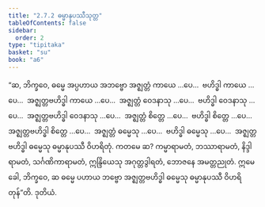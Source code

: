 ```yaml
---
title: "2.7.2 ဓမ္မာနုပဿီသုတ္တ"
tableOfContents: false
sidebar:
  order: 2
type: "tipitaka"
basket: "su"
book: "a6"
---
```



<DynamicBreadcrumb />

<Division number="118" book="a6" e="ch" v="16" p="391">

<Paragraph number="768" book="a6">
“ဆ, ဘိက္ခဝေ, ဓမ္မေ အပ္ပဟာယ အဘဗ္ဗော အဇ္ဈတ္တံ ကာယေ …ပေ…  ဗဟိဒ္ဓါ ကာယေ …ပေ…  အဇ္ဈတ္တဗဟိဒ္ဓါ ကာယေ …ပေ…  အဇ္ဈတ္တံ ဝေဒနာသု …ပေ…  ဗဟိဒ္ဓါ ဝေဒနာသု …ပေ…  အဇ္ဈတ္တဗဟိဒ္ဓါ ဝေဒနာသု …ပေ…  အဇ္ဈတ္တံ စိတ္တေ …ပေ…  ဗဟိဒ္ဓါ စိတ္တေ …ပေ…  အဇ္ဈတ္တဗဟိဒ္ဓါ စိတ္တေ …ပေ…  အဇ္ဈတ္တံ ဓမ္မေသု …ပေ…  ဗဟိဒ္ဓါ ဓမ္မေသု …ပေ…  အဇ္ဈတ္တဗဟိဒ္ဓါ ဓမ္မေသု ဓမ္မာနုပဿီ ဝိဟရိတုံ. ကတမေ ဆ? ကမ္မာရာမတံ, ဘဿာရာမတံ, နိဒ္ဒါရာမတံ, သင်္ဂဏိကာရာမတံ, ဣန္ဒြိယေသု အဂုတ္တဒွါရတံ, ဘောဇနေ အမတ္တညုတံ. ဣမေ ခေါ, ဘိက္ခဝေ, ဆ ဓမ္မေ ပဟာယ ဘဗ္ဗော အဇ္ဈတ္တဗဟိဒ္ဓါ ဓမ္မေသု ဓမ္မာနုပဿီ ဝိဟရိတုန်”တိ.

</Paragraph>
</Division>

<Paragraph number="769" type="center" book="a6">
ဒုတိယံ.
</Paragraph>